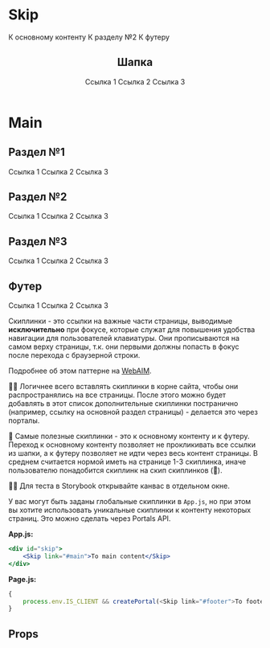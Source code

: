 
<Meta title="Controls / Skip" component={Skip} />

# Skip

<Story name="Basic">
    <div>
        <Skip link="#main">К основному контенту</Skip>
        <Skip link="#section">К разделу №2</Skip>
        <Skip link="#footer">К футеру</Skip>
        <header>
            <h2>Шапка</h2>
            <Link href="/">Ссылка 1</Link>
            <Link href="/">Ссылка 2</Link>
            <Link href="/">Ссылка 3</Link>
        </header>
        <main id="main">
            <h1>Main</h1>
            <section>
                <h2>Раздел №1</h2>
                <Link href="/">Ссылка 1</Link>
                <Link href="/">Ссылка 2</Link>
                <Link href="/">Ссылка 3</Link>
            </section>
            <section id="section">
                <h2>Раздел №2</h2>
                <Link href="/">Ссылка 1</Link>
                <Link href="/">Ссылка 2</Link>
                <Link href="/">Ссылка 3</Link>
            </section>
            <section>
                <h2>Раздел №3</h2>
                <Link href="/">Ссылка 1</Link>
                <Link href="/">Ссылка 2</Link>
                <Link href="/">Ссылка 3</Link>
            </section>
        </main>
        <footer id="footer">
            <h2>Футер</h2>
            <Link href="/">Ссылка 1</Link>
            <Link href="/">Ссылка 2</Link>
            <Link href="/">Ссылка 3</Link>
        </footer>
    </div>
</Story>

Скиплинки - это ссылки на важные части страницы, выводимые **исключительно** при фокусе, которые служат для повышения удобства навигации для пользователей клавиатуры. Они прописываются на самом верху страницы, т.к. они первыми должны попасть в фокус после перехода с браузерной строки.

Подробнее об этом паттерне на [WebAIM](https://webaim.org/techniques/skipnav/).

☝🏿 Логичнее всего вставлять скиплинки в корне сайта, чтобы они распространялись на все страницы. После этого можно будет добавлять в этот список дополнительные скиплинки постранично (например, ссылку на основной раздел страницы) - делается это через порталы.

🥇 Самые полезные скиплинки - это к основному контенту и к футеру. Переход к основному контенту позволяет не прокликивать все ссылки из шапки, а к футеру позволяет не идти через весь контент страницы. В среднем считается нормой иметь на странице 1-3 скиплинка, иначе пользователю понадобится скиплинк на скип скиплинков (🥁).

☝🏿 Для теста в Storybook открывайте канвас в отдельном окне.

У вас могут быть заданы глобальные скиплинки в `App.js`, но при этом вы хотите использовать уникальные скиплинки к контенту некоторых страниц. Это можно сделать через Portals API.

**App.js:**

```jsx
<div id="skip">
    <Skip link="#main">To main content</Skip>
</div>
```

**Page.js:**

```js
{
    process.env.IS_CLIENT && createPortal(<Skip link="#footer">To footer</Skip>, document.querySelector('#skip'));
}
```

## Props

<ArgsTable />
